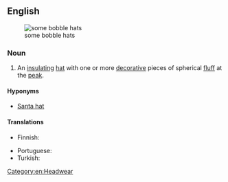 ==English==
[[File:Fleece hats.jpg|thumb|some bobble hats]]

===Noun===
{{en-noun}}

# An [[insulating]] [[hat]] with one or more [[decorative]] pieces of spherical [[fluff]] at the [[peak]].

====Hyponyms====
* [[Santa hat]]

====Translations====
{{trans-top|insulating hat with decorative fluff at the peak}}
* Finnish: {{t|fi|tupsulakki}}
{{trans-mid}}
* Portuguese: {{t+|pt|gorro|m}}
* Turkish: {{t|tr|ponponlu şapka}}
{{trans-bottom}}

[[Category:en:Headwear]]